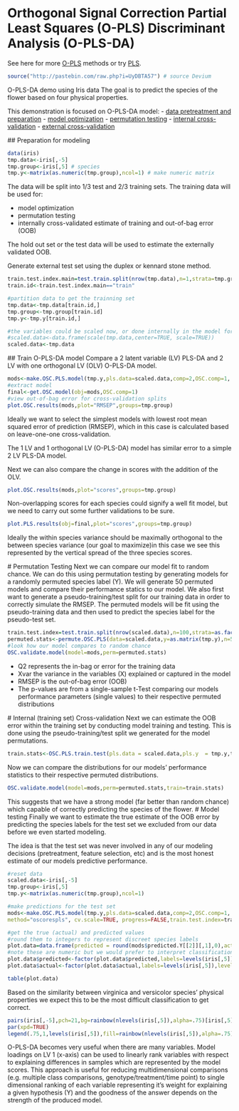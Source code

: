 Orthogonal Signal Correction Partial Least Squares (O-PLS) Discriminant Analysis (O-PLS-DA)
========================================================

See here for more [O-PLS](https://raw.github.com/dgrapov/devium/master/R/Devium%20PLS%20%20and%20OPLS.r) methods or try [PLS](http://cran.r-project.org/web/packages/pls/index.html).


```r
source("http://pastebin.com/raw.php?i=UyDBTA57") # source Devium
```

O-PLS-DA demo using Iris data
The goal is to predict the species of the flower based on four physical properties.

This demonstration is focused on O-PLS-DA model: 
- [data pretreatment and preparation](#prep) 
- [model optimization](#oplsda)
- [permutation testing](#perm)
- [internal cross-validation](#intOOB)
- [external cross-validation](#extOOB)


<a name="prep"/>
## Preparation for modeling
```r
data(iris)
tmp.data<-iris[,-5]
tmp.group<-iris[,5] # species
tmp.y<-matrix(as.numeric(tmp.group),ncol=1) # make numeric matrix
```

The data will be split into 1/3 test and 2/3 training sets.
The training data will be used for:

- model optimization
- permutation testing
- internally cross-validated estimate of training and out-of-bag error (OOB)

The hold out set or the test data will be used to estimate the externally validated OOB.

Generate external test set using the duplex or kennard stone method.
```r
train.test.index.main=test.train.split(nrow(tmp.data),n=1,strata=tmp.group,split.type="duplex",data=tmp.data)
train.id<-train.test.index.main=="train"

#partition data to get the trainning set
tmp.data<-tmp.data[train.id,]
tmp.group<-tmp.group[train.id]
tmp.y<-tmp.y[train.id,]

#the variables could be scaled now, or done internally in the model for each CV split (leave-one-out)
#scaled.data<-data.frame(scale(tmp.data,center=TRUE, scale=TRUE)) 
scaled.data<-tmp.data
```

<a name="oplsda"/>
## Train O-PLS-DA model 
Compare a 2 latent variable (LV) PLS-DA and 2 LV with one orthogonal LV (OLV) O-PLS-DA model.
```r
mods<-make.OSC.PLS.model(tmp.y,pls.data=scaled.data,comp=2,OSC.comp=1, validation = "LOO",method="oscorespls", cv.scale=TRUE, progress=FALSE)
#extract model
final<-get.OSC.model(obj=mods,OSC.comp=1)
#view out-of-bag error for cross-validation splits
plot.OSC.results(mods,plot="RMSEP",groups=tmp.group)
```

Ideally we want to select the simplest models with lowest root mean squared error of prediction (RMSEP), which in this case is calculated based on leave-one-one cross-validation. 

The 1 LV and 1 orthogonal LV (O-PLS-DA) model has similar error to a simple 2 LV PLS-DA model.

Next we can also compare the change in scores with the addition of the OLV. 
```r
plot.OSC.results(mods,plot="scores",groups=tmp.group)
```
Non-overlapping scores for each species could signify a well fit model, but we need to carry out some further validations to be sure.
```r
plot.PLS.results(obj=final,plot="scores",groups=tmp.group)
```
Ideally the within species variance should be maximally orthogonal to the between species variance (our goal to maximize)in this case we see this represented by the vertical spread of the three species scores.

<a name="perm"/>
# Permutation Testing
Next we can compare our model fit to random chance. We can do this using permutation testing by generating models for a randomly permuted species label (Y). We will generate 50 permuted models and compare their performance statics to our model. We also first want to generate a pseudo-training/test split for our training data in order to correctly simulate the RMSEP. The permuted models will be fit using the pseudo-training data and then used to predict the species label for the pseudo-test set.
```r
train.test.index=test.train.split(nrow(scaled.data),n=100,strata=as.factor(tmp.y)) # strata controls if the species are sampled from equally
permuted.stats<-permute.OSC.PLS(data=scaled.data,y=as.matrix(tmp.y),n=50,ncomp=2,osc.comp=1, progress=FALSE,train.test.index=train.test.index)
#look how our model compares to random chance
OSC.validate.model(model=mods,perm=permuted.stats)

```

- Q2 represents the in-bag or error for the training data 
- Xvar the variance in the variables (X) explained or captured in the model
- RMSEP is the out-of-bag error (OOB)
- The p-values are from a single-sample t-Test comparing our models 
 performance parameters (single values) to their respective permuted distributions 

<a name="intOOB"/>
# Internal (training set) Cross-validation
Next we can estimate the OOB error within the training set by conducting model training and testing. This is done using the pseudo-training/test split we generated for the model permutations. 

```r
train.stats<-OSC.PLS.train.test(pls.data = scaled.data,pls.y  = tmp.y,train.test.index ,comp=2,OSC.comp=1,cv.scale=TRUE, progress=FALSE)

```

Now we can compare the distributions for our models' performance statistics to their respective permuted distributions.

```r
OSC.validate.model(model=mods,perm=permuted.stats,train=train.stats)

```

This suggests that we have a strong model (far better than random chance) which capable of correctly predicting the species of the flower.
<a name="extOOB"/>
# Model testing
Finally we want to estimate the true estimate of the OOB error by predicting the species labels for the test set we excluded from our data before we even started modeling.

The idea is that the test set was never involved in any of our modeling decisions (pretreatment, feature selection, etc) and is the most honest estimate of our models predictive performance.
```r
#reset data
scaled.data<-iris[,-5]
tmp.group<-iris[,5] 
tmp.y<-matrix(as.numeric(tmp.group),ncol=1)  

#make predictions for the test set
mods<-make.OSC.PLS.model(tmp.y,pls.data=scaled.data,comp=2,OSC.comp=1, validation = "LOO",
method="oscorespls", cv.scale=TRUE, progress=FALSE,train.test.index=train.test.index.main)

#get the true (actual) and predicted values
#round them to integers to represent discreet species labels
plot.data=data.frame(predicted = round(mods$predicted.Y[[2]][,1],0),actual= mods$test.y)
#note these are numeric but we would prefer to interpret classification of species a class
plot.data$predicted<-factor(plot.data$predicted,labels=levels(iris[,5]),levels=1:3)
plot.data$actual<-factor(plot.data$actual,labels=levels(iris[,5]),levels=1:3)

table(plot.data)

```

Based on the similarity between virginica and versicolor species' physical properties we expect this to be the most difficult classification to get correct.

```r
pairs(iris[,-5],pch=21,bg=rainbow(nlevels(iris[,5]),alpha=.75)[iris[,5]],upper.panel=NULL,cex=2)
par(xpd=TRUE)
legend(.75,1,levels(iris[,5]),fill=rainbow(nlevels(iris[,5]),alpha=.75),bty="n")

```

O-PLS-DA becomes very useful when there are many variables. Model loadings on LV 1 (x-axis) can be used to linearly rank variables with respect to explaining differences in samples which are represented by the model scores. This approach is useful for reducing multidimensional comparisons (e.g. multiple class comparisons, genotype/treatment/time point) to single dimensional ranking of each variable representing it's weight for explaining a given hypothesis (Y) and the goodness of the answer depends on the strength of the produced model. 




